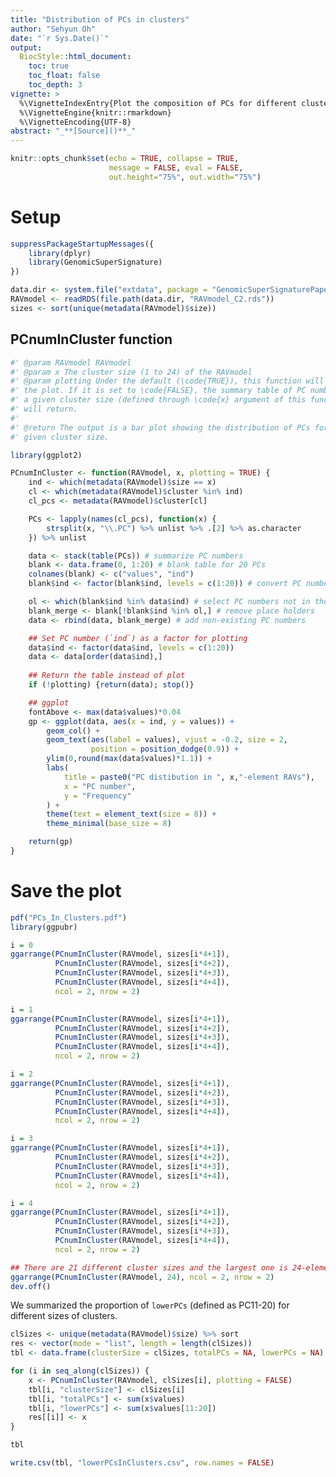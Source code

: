 ```yaml
---
title: "Distribution of PCs in clusters"
author: "Sehyun Oh"
date: "`r Sys.Date()`"
output:
  BiocStyle::html_document:
    toc: true
    toc_float: false
    toc_depth: 3
vignette: >
  %\VignetteIndexEntry{Plot the composition of PCs for different cluster sizes}
  %\VignetteEngine{knitr::rmarkdown}
  %\VignetteEncoding{UTF-8}
abstract: "_**[Source]()**_"
---
```


```r
knitr::opts_chunk$set(echo = TRUE, collapse = TRUE, 
                      message = FALSE, eval = FALSE, 
                      out.height="75%", out.width="75%")
```

# Setup
```r
suppressPackageStartupMessages({
    library(dplyr)
    library(GenomicSuperSignature)
})
```

```r
data.dir <- system.file("extdata", package = "GenomicSuperSignaturePaper")
RAVmodel <- readRDS(file.path(data.dir, "RAVmodel_C2.rds"))
sizes <- sort(unique(metadata(RAVmodel)$size))
```

## PCnumInCluster function
```r
#' @param RAVmodel RAVmodel
#' @param x The cluster size (1 to 24) of the RAVmodel
#' @param plotting Under the default (\code{TRUE}), this function will output
#' the plot. If it is set to \code{FALSE}, the summary table of PC numbers in
#' a given cluster size (defined through \code{x} argument of this function)
#' will return.
#' 
#' @return The output is a bar plot showing the distribution of PCs for the
#' given cluster size.

library(ggplot2)

PCnumInCluster <- function(RAVmodel, x, plotting = TRUE) {
    ind <- which(metadata(RAVmodel)$size == x)
    cl <- which(metadata(RAVmodel)$cluster %in% ind)
    cl_pcs <- metadata(RAVmodel)$cluster[cl]

    PCs <- lapply(names(cl_pcs), function(x) {
        strsplit(x, "\\.PC") %>% unlist %>% .[2] %>% as.character
    }) %>% unlist

    data <- stack(table(PCs)) # summarize PC numbers
    blank <- data.frame(0, 1:20) # blank table for 20 PCs
    colnames(blank) <- c("values", "ind")
    blank$ind <- factor(blank$ind, levels = c(1:20)) # convert PC numbers as integer for rbind

    ol <- which(blank$ind %in% data$ind) # select PC numbers not in the clusters
    blank_merge <- blank[!blank$ind %in% ol,] # remove place holders
    data <- rbind(data, blank_merge) # add non-existing PC numbers

    ## Set PC number (`ind`) as a factor for plotting
    data$ind <- factor(data$ind, levels = c(1:20))
    data <- data[order(data$ind),]
    
    ## Return the table instead of plot
    if (!plotting) {return(data); stop()}

    ## ggplot
    fontAbove <- max(data$values)*0.04
    gp <- ggplot(data, aes(x = ind, y = values)) +
        geom_col() +
        geom_text(aes(label = values), vjust = -0.2, size = 2,
                  position = position_dodge(0.9)) +
        ylim(0,round(max(data$values)*1.1)) +
        labs(
            title = paste0("PC distibution in ", x,"-element RAVs"),
            x = "PC number",
            y = "Frequency"
        ) +
        theme(text = element_text(size = 8)) +
        theme_minimal(base_size = 8)

    return(gp)
}
```

# Save the plot
```r
pdf("PCs_In_Clusters.pdf")
library(ggpubr)

i = 0
ggarrange(PCnumInCluster(RAVmodel, sizes[i*4+1]),
          PCnumInCluster(RAVmodel, sizes[i*4+2]),
          PCnumInCluster(RAVmodel, sizes[i*4+3]),
          PCnumInCluster(RAVmodel, sizes[i*4+4]),
          ncol = 2, nrow = 2)

i = 1
ggarrange(PCnumInCluster(RAVmodel, sizes[i*4+1]),
          PCnumInCluster(RAVmodel, sizes[i*4+2]),
          PCnumInCluster(RAVmodel, sizes[i*4+3]),
          PCnumInCluster(RAVmodel, sizes[i*4+4]),
          ncol = 2, nrow = 2)

i = 2
ggarrange(PCnumInCluster(RAVmodel, sizes[i*4+1]),
          PCnumInCluster(RAVmodel, sizes[i*4+2]),
          PCnumInCluster(RAVmodel, sizes[i*4+3]),
          PCnumInCluster(RAVmodel, sizes[i*4+4]),
          ncol = 2, nrow = 2)

i = 3
ggarrange(PCnumInCluster(RAVmodel, sizes[i*4+1]),
          PCnumInCluster(RAVmodel, sizes[i*4+2]),
          PCnumInCluster(RAVmodel, sizes[i*4+3]),
          PCnumInCluster(RAVmodel, sizes[i*4+4]),
          ncol = 2, nrow = 2)

i = 4
ggarrange(PCnumInCluster(RAVmodel, sizes[i*4+1]),
          PCnumInCluster(RAVmodel, sizes[i*4+2]),
          PCnumInCluster(RAVmodel, sizes[i*4+3]),
          PCnumInCluster(RAVmodel, sizes[i*4+4]),
          ncol = 2, nrow = 2)

## There are 21 different cluster sizes and the largest one is 24-elements cluster
ggarrange(PCnumInCluster(RAVmodel, 24), ncol = 2, nrow = 2)
dev.off()
```


We summarized the proportion of `lowerPCs` (defined as PC11-20) for different
sizes of clusters. 

```r
clSizes <- unique(metadata(RAVmodel)$size) %>% sort
res <- vector(mode = "list", length = length(clSizes))
tbl <- data.frame(clusterSize = clSizes, totalPCs = NA, lowerPCs = NA)

for (i in seq_along(clSizes)) {
    x <- PCnumInCluster(RAVmodel, clSizes[i], plotting = FALSE)
    tbl[i, "clusterSize"] <- clSizes[i]
    tbl[i, "totalPCs"] <- sum(x$values)
    tbl[i, "lowerPCs"] <- sum(x$values[11:20])
    res[[i]] <- x
}

tbl
```

```r
write.csv(tbl, "lowerPCsInClusters.csv", row.names = FALSE)
```

